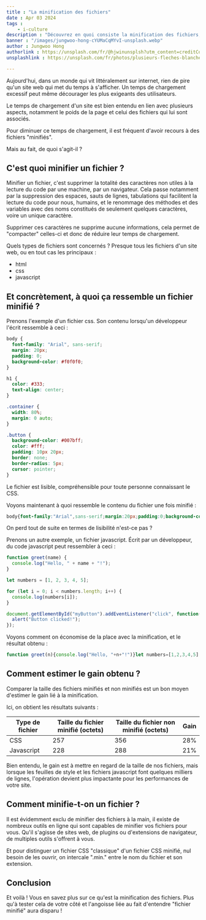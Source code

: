 ```yaml
---
title : "La minification des fichiers"
date : Apr 03 2024
tags :
    - i-culture
description : "Découvrez en quoi consiste la minification des fichiers, son rôle et tous ses avantages"
banner : "/images/jungwoo-hong-cYUMaCqMYvI-unsplash.webp"
author : Jungwoo Hong
authorlink : https://unsplash.com/fr/@hjwinunsplsh?utm_content=creditCopyText&utm_medium=referral&utm_source=unsplash
unsplashlink : https://unsplash.com/fr/photos/plusieurs-fleches-blanches-pointant-vers-le-haut-sur-un-mur-en-bois-cYUMaCqMYvI?utm_content=creditCopyText&utm_medium=referral&utm_source=unsplash

---
```


Aujourd'hui, dans un monde qui vit littéralement sur internet, rien de pire qu'un site web qui met du temps à s'afficher. Un temps de chargement excessif peut même décourager les plus exigeants des utilisateurs.

Le temps de chargement d'un site est bien entendu en lien avec plusieurs aspects, notamment le poids de la page et celui des fichiers qui lui sont associés.

Pour diminuer ce temps de chargement, il est fréquent d'avoir recours à des fichiers "minifiés".

Mais au fait, de quoi s'agit-il ?


## C'est quoi minifier un fichier ?

Minifier un fichier, c'est supprimer la totalité des caractères non utiles à la lecture du code par une machine, par un navigateur.
Cela passe notamment par la suppression des espaces, sauts de lignes, tabulations qui facilitent la lecture du code pour nous, humains, et le renommage des méthodes et des variables avec des noms constitués de seulement quelques caractères, voire un unique caractère.

Supprimer ces caractères ne supprime aucune informations, cela permet de "compacter" celles-ci et donc de réduire leur temps de chargement.

Quels types de fichiers sont concernés ? Presque tous les fichiers d'un site web, ou en tout cas les principaux :

- html
- css
- javascript


## Et concrètement, à quoi ça ressemble un fichier minifié ?

Prenons l'exemple d'un fichier css. Son contenu lorsqu'un développeur l'écrit ressemble à ceci :

```css
body {
  font-family: "Arial", sans-serif;
  margin: 20px;
  padding: 0;
  background-color: #f0f0f0;
}

h1 {
  color: #333;
  text-align: center;
}

.container {
  width: 80%;
  margin: 0 auto;
}

.button {
  background-color: #007bff;
  color: #fff;
  padding: 10px 20px;
  border: none;
  border-radius: 5px;
  cursor: pointer;
}
```

Le fichier est lisible, compréhensible pour toute personne connaissant le CSS.

Voyons maintenant à quoi ressemble le contenu du fichier une fois minifié :

```css
body{font-family:"Arial",sans-serif;margin:20px;padding:0;background-color:#f0f0f0}h1{color:#333;text-align:center}.container{width:80%;margin:0 auto}.button{background-color:#007bff;color:#fff;padding:10px 20px;border:none;border-radius:5px;cursor:pointer}
```

On perd tout de suite en termes de lisibilité n'est-ce pas ?

Prenons un autre exemple, un fichier javascript. Écrit par un développeur, du code javascript peut ressembler à ceci :

```javascript
function greet(name) {
  console.log("Hello, " + name + "!");
}

let numbers = [1, 2, 3, 4, 5];

for (let i = 0; i < numbers.length; i++) {
  console.log(numbers[i]);
}

document.getElementById("myButton").addEventListener("click", function() {
  alert("Button clicked!");
});

```

Voyons comment on économise de la place avec la minification, et le résultat obtenu :

```javascript
function greet(n){console.log("Hello, "+n+"!")}let numbers=[1,2,3,4,5];for(let i=0;i<numbers.length;i++){console.log(numbers[i])}document.getElementById("myButton").addEventListener("click",function(){alert("Button clicked!")});
```

## Comment estimer le gain obtenu ?

Comparer la taille des fichiers minifiés et non minifiés est un bon moyen d'estimer le gain lié à la minification.

Ici, on obtient les résultats suivants :

|Type de fichier|Taille du fichier minifié (octets)|Taille du fichier non minifié (octets)|Gain|
|-|-|-|-|
|CSS|257|356|28%|
|Javascript|228|288|21%|

Bien entendu, le gain est à mettre en regard de la taille de nos fichiers, mais lorsque les feuilles de style et les fichiers javascript font quelques milliers de lignes, l'opération devient plus impactante pour les performances de votre site.

## Comment minifie-t-on un fichier ?

Il est évidemment exclu de minifier des fichiers à la main, il existe de nombreux outils en ligne qui sont capables de minifier vos fichiers pour vous. Qu'il s'agisse de sites web, de plugins ou d'extensions de navigateur, de multiples outils s'offrent à vous.

Et pour distinguer un fichier CSS "classique" d'un fichier CSS minifié, nul besoin de les ouvrir, on intercale ".min." entre le nom du fichier et son extension.

## Conclusion

Et voilà ! Vous en savez plus sur ce qu'est la minification des fichiers. Plus qu'à tester cela de votre côté et l'angoisse liée au fait d'entendre "fichier minifié" aura disparu !

